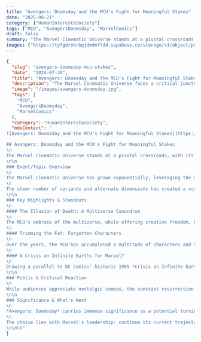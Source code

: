 ```yaml
---
title: "Avengers: Doomsday and the MCU's Fight for Meaningful Stakes"
date: "2025-08-21"
category: ["HumanInterest&Society"]
tags: ["MCU", "AvengersDoomsday", "MarvelComics"]
draft: false
summary: "The Marvel Cinematic Universe stands at a pivotal crossroads, with its expansive multiversal narrative facing critical scrutiny. As fans anticipate the upcoming blockbuster, *Avengers: Doomsday*, a crucial question looms: can the MCU reclaim its dramatic tension by embracing permanent change?"
images: ["https://tyfgdrokrbpjdmdmfldd.supabase.co/storage/v1/object/public/image/2025-08-21-02-04-58-838-04-00.jpg"]
---
```


```json
{
  "slug": "avengers-doomsday-mcu-stakes",
  "date": "2024-07-30",
  "title": "Avengers: Doomsday and the MCU's Fight for Meaningful Stakes",
  "description": "The Marvel Cinematic Universe faces a critical juncture. Can 'Avengers: Doomsday' reclaim dramatic tension by embracing permanent change?",
  "image": "/images/avengers-doomsday.jpg",
  "tags": [
    "MCU",
    "AvengersDoomsday",
    "MarvelComics"
  ],
  "category": "HumanInterest&Society",
  "mdxContent": "
![Avengers: Doomsday and the MCU's Fight for Meaningful Stakes](https://tyfgdrokrbpjdmdmfldd.supabase.co/storage/v1/object/public/image/2025-08-21-02-04-58-838-04-00.jpg)

## Avengers: Doomsday and the MCU's Fight for Meaningful Stakes
\n
The Marvel Cinematic Universe stands at a pivotal crossroads, with its expansive multiversal narrative facing critical scrutiny. As fans anticipate the upcoming blockbuster, *Avengers: Doomsday*, a crucial question looms: can the MCU reclaim its dramatic tension by embracing permanent change?
\n\n
### Event/Topic Overview
\n
The Marvel Cinematic Universe has grown exponentially, leveraging the multiverse concept to reintroduce beloved characters from past Marvel films. While this has delighted audiences with nostalgic returns in hits like *Spider-Man: No Way Home* and *Deadpool & Wolverine*, it has inadvertently rendered death almost meaningless within the sprawling franchise.
\n
The sheer number of variants and alternate dimensions has created a scenario where a character's demise feels less impactful, since another version can simply emerge. The upcoming *Avengers: Doomsday* is positioned as the next major crossover event, and many argue it must decisively confront this issue to restore a sense of genuine consequence.
\n\n
### Key Highlights & Standouts
\n
#### The Illusion of Death: A Multiverse Conundrum
\n
The MCU's embrace of the multiverse, while offering creative freedom, has diluted the impact of character deaths. Instances like the demise of Reed Richards in *Doctor Strange in the Multiverse of Madness*, followed by an alternate version appearing in *The Fantastic Four: First Steps*, exemplify this trend. Similarly, *Deadpool & Wolverine* further solidified this concept, showcasing a seemingly infinite array of variants, primarily for comedic effect, but reinforcing the notion that no character is truly gone.
\n
#### Trimming the Fat: Forgotten Characters
\n
Over the years, the MCU has accumulated a multitude of characters and storylines that have lost narrative momentum or been left unresolved. Figures like America Chavez, Namor, Hercules, and Shang-Chi haven't been seen in years, existing in a cinematic limbo. Even a long-standing character like Thor, particularly after *Thor: Love and Thunder*, has arguably run his course in terms of audience engagement. To become a leaner, more quality-focused intellectual property (IP), the MCU needs to shed these dormant elements. *Avengers: Doomsday* could achieve this by orchestrating definitive character exits.
\n
#### A Crisis on Infinite Earths for Marvel?
\n
Drawing a parallel to DC Comics' historic 1985 *Crisis on Infinite Earths* event, a radical solution for the MCU's current narrative bloat emerges: destroying the multiverse. DC's iconic reset streamlined its continuity, resulting in a single, cohesive universe. A similar catastrophic event in *Avengers: Doomsday* could eliminate the myriad variants and parallel realities, thereby restoring a sense of finality to character fates and allowing new interpretations of classic heroes to truly shine, much like Tom Holland's Spider-Man emerged as a definitive take. This drastic measure could effectively reboot the MCU, preserving successful elements while jettisoning the rest.
\n\n
### Public & Critical Reaction
\n
While audiences appreciate nostalgic cameos, the constant resurrection of characters can cheapen prior emotional farewells. The overwhelming box office success of *Deadpool & Wolverine*, for instance, still faced criticism for undermining the powerful conclusion of *Logan*, Hugh Jackman's purported "final" performance as Wolverine. There is a growing sentiment among fans and critics alike: for the MCU to regain its former dramatic stakes and truly engage audiences with its heroes again, the consequences of their actions—particularly their deaths—must be irreversible.
\n\n
### Significance & What's Next
\n
*Avengers: Doomsday* carries immense significance as a potential turning point for the Marvel Cinematic Universe. Its success in restoring audience investment hinges on its willingness to make bold, irreversible decisions. By delivering permanent casualties, the film could signal a new era for Marvel—one where quality and genuine stakes are prioritized over mere quantity and endless variant possibilities. Such a definitive event could ignite fan interest to levels not seen since *Avengers: Endgame*, potentially boosting box office numbers significantly.
\n
The choice lies with Marvel's leadership: continue its current trajectory, risking a slow decline in audience engagement, or take a page from major comic book reboots, dismantling the old to forge a stronger, more impactful future. The path chosen for *Avengers: Doomsday* will undoubtedly shape the MCU's trajectory for decades to come, determining if it can truly rise like a phoenix from the ashes, revitalized and stronger than before.
\n\n\n"
}
